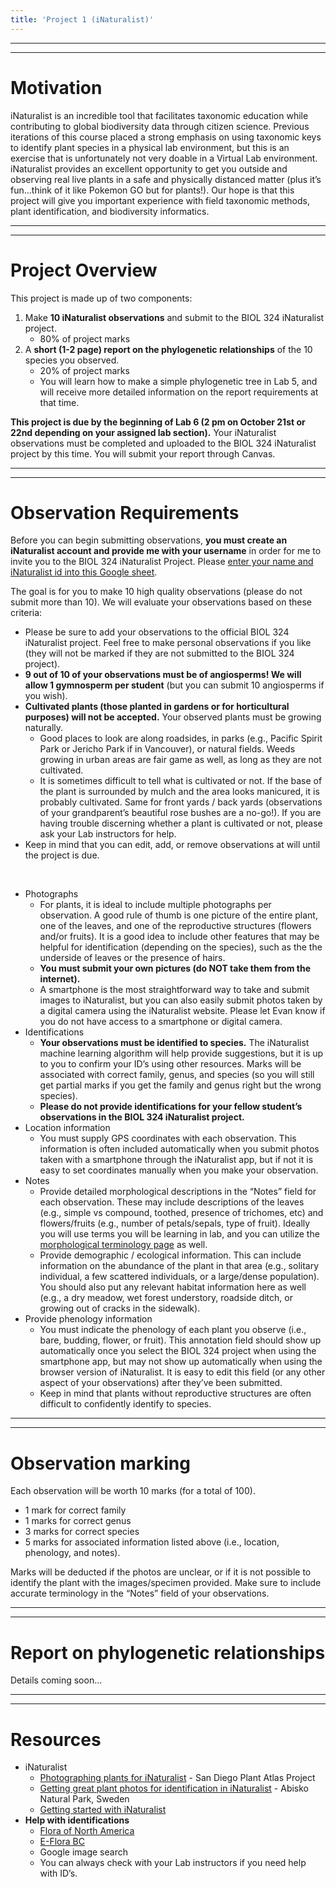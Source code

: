 ```yaml
---
title: 'Project 1 (iNaturalist)'
---
```


---

---

# Motivation

iNaturalist is an incredible tool that facilitates taxonomic education while contributing to global biodiversity data through citizen science. Previous iterations of this course placed a strong emphasis on using taxonomic keys to identify plant species in a physical lab environment, but this is an exercise that is unfortunately not very doable in a Virtual Lab environment. iNaturalist provides an excellent opportunity to get you outside and observing real live plants in a safe and physically distanced matter (plus it's fun...think of it like Pokemon GO but for plants!). Our hope is that this project will give you important experience with field taxonomic methods, plant identification, and biodiversity informatics.

---

---

# Project Overview

This project is made up of two components:

1. Make **10 iNaturalist observations** and submit to the BIOL 324 iNaturalist project.
    - 80% of project marks
2. A **short (1-2 page) report on the phylogenetic relationships** of the 10 species you observed.
    - 20% of project marks
    - You will learn how to make a simple phylogenetic tree in Lab 5, and will receive more detailed information on the report requirements at that time.
    
**This project is due by the beginning of Lab 6 (2 pm on October 21st or 22nd depending on your assigned lab section).** Your iNaturalist observations must be completed and uploaded to the BIOL 324 iNaturalist project by this time. You will submit your report through Canvas. 
    
---

---

# Observation Requirements

Before you can begin submitting observations, **you must create an iNaturalist account and provide me with your username** in order for me to invite you to the BIOL 324 iNaturalist Project. Please [enter your name and iNaturalist id into this Google sheet](https://docs.google.com/spreadsheets/d/1lUajuGPwVc29feAesxS9DYLhfNqYxRrawvofaE6bYjA/edit?usp=sharing).

The goal is for you to make 10 high quality observations (please do not submit more than 10). We will evaluate your observations based on these criteria:

* Please be sure to add your observations to the official BIOL 324 iNaturalist project. Feel free to make personal observations if you like (they will not be marked if they are not submitted to the BIOL 324 project).
* **9 out of 10 of your observations must be of angiosperms! We will allow 1 gymnosperm per student** (but you can submit 10 angiosperms if you wish).
* **Cultivated plants (those planted in gardens or for horticultural purposes) will not be accepted.** Your observed plants must be growing naturally.
    + Good places to look are along roadsides, in parks (e.g., Pacific Spirit Park or Jericho Park if in Vancouver), or natural fields. Weeds growing in urban areas are fair game as well, as long as they are not cultivated.
    + It is sometimes difficult to tell what is cultivated or not. If the base of the plant is surrounded by mulch and the area looks manicured, it is probably cultivated. Same for front yards / back yards (observations of your grandparent's beautiful rose bushes are a no-go!). If you are having trouble discerning whether a plant is cultivated or not, please ask your Lab instructors for help.
* Keep in mind that you can edit, add, or remove observations at will until the project is due. 
    
</br>

* Photographs
    + For plants, it is ideal to include multiple photographs per observation. A good rule of thumb is one picture of the entire plant, one of the leaves, and one of the reproductive structures (flowers and/or fruits). It is a good idea to include other features that may be helpful for identification (depending on the species), such as the the underside of leaves or the presence of hairs.
    + **You must submit your own pictures (do NOT take them from the internet).**
    + A smartphone is the most straightforward way to take and submit images to iNaturalist, but you can also easily submit photos taken by a digital camera using the iNaturalist website. Please let Evan know if you do not have access to a smartphone or digital camera. 
* Identifications
    + **Your observations must be identified to species.** The iNaturalist machine learning algorithm will help provide suggestions, but it is up to you to confirm your ID's using other resources. Marks will be associated with correct family, genus, and species (so you will still get partial marks if you get the family and genus right but the wrong species).
    + **Please do not provide identifications for your fellow student's observations in the BIOL 324 iNaturalist project.**
* Location information
    + You must supply GPS coordinates with each observation. This information is often included automatically when you submit photos taken with a smartphone through the iNaturalist app, but if not it is easy to set coordinates manually when you make your observation.
* Notes
    + Provide detailed morphological descriptions in the "Notes" field for each observation. These may include descriptions of the leaves (e.g., simple vs compound, toothed, presence of trichomes, etc) and flowers/fruits (e.g., number of petals/sepals, type of fruit). Ideally you will use terms you will be learning in lab, and you can utilize the [morphological terminology page](Morphological_Terminology.html) as well.
    + Provide demographic / ecological information. This can include information on the abundance of the plant in that area (e.g., solitary individual, a few scattered individuals, or a large/dense population). You should also put any relevant habitat information here as well (e.g., a dry meadow, wet forest understory, roadside ditch, or growing out of cracks in the sidewalk).
* Provide phenology information
    + You must indicate the phenology of each plant you observe (i.e., bare, budding, flower, or fruit). This annotation field should show up automatically once you select the BIOL 324 project when using the smartphone app, but may not show up automatically when using the browser version of iNaturalist. It is easy to edit this field (or any other aspect of your observations) after they've been submitted.
    + Keep in mind that plants without reproductive structures are often difficult to confidently identify to species.


---

---

# Observation marking

Each observation will be worth 10 marks (for a total of 100). 

- 1 mark for correct family
- 1 marks for correct genus
- 3 marks for correct species
- 5 marks for associated information listed above (i.e., location, phenology, and notes).

Marks will be deducted if the photos are unclear, or if it is not possible to identify the plant with the images/specimen provided. Make sure to include accurate terminology in the "Notes" field of your observations.

---

---

# Report on phylogenetic relationships

Details coming soon...

---

---

# Resources

* iNaturalist
    + [Photographing plants for iNaturalist](http://www.sdplantatlas.org/inat/iNatPhotoguide.html) - San Diego Plant Atlas Project
    + [Getting great plant photos for identification in iNaturalist](https://www.inaturalist.org/projects/abisko-plants-and-phenology/journal/17621-getting-great-plant-photos-for-identification-in-inaturalist) - Abisko Natural Park, Sweden
    + [Getting started with iNaturalist](https://www.inaturalist.org/pages/getting+started)

* **Help with identifications**
    + [Flora of North America](http://www.efloras.org/flora_page.aspx?flora_id=1)
    + [E-Flora BC](https://ibis.geog.ubc.ca/biodiversity/eflora/)
    + Google image search
    + You can always check with your Lab instructors if you need help with ID's.

  
